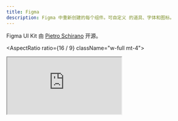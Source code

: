 ```yaml
---
title: Figma
description: Figma 中重新创建的每个组件。可自定义 的道具、字体和图标。
---
```


Figma UI Kit 由 [Pietro Schirano](https://twitter.com/skirano) 开源。

<AspectRatio ratio={16 / 9} className="w-full mt-4">
  <iframe
    src="https://embed.figma.com/file/1203061493325953101/hf_embed?community_viewer=true&embed_host=shadcn&hub_file_id=1203061493325953101&kind=&viewer=1"
    className="h-full w-full overflow-hidden rounded-lg border bg-muted"
  />
</AspectRatio>

## 获取副本

https://www.figma.com/community/file/1203061493325953101